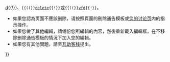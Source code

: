 {{abuse filter warning
|filter   = 16
|action   = disallow
|friendly = no
|text     = <big>'''警告'''</big>：您的編輯'''已被禁止'''，請勿移除'''删除通告模板'''，例如頁面原始碼中最上方的<code>{{((}}[[T:d|d]]{{!}}</code>、<code>{{((}}[[T:delete|delete]]{{!}}</code>或<code>{{((}}[[T:vfd|vfd]]{{!}}</code>。
*如果您認為页面不應該删除，请按照頁面的刪除通告模板或[[Special:我的讨论页|您的讨论页]]内的指示操作。
*如果您做了其他編輯，請備份您所編輯的內容，然後重新載入編輯框，在不移除删除通告模板的情況下加入您的編輯。
*如果您有其他問題，請至[[Wikipedia:互助客栈/求助|互助客栈]]提出。
}}